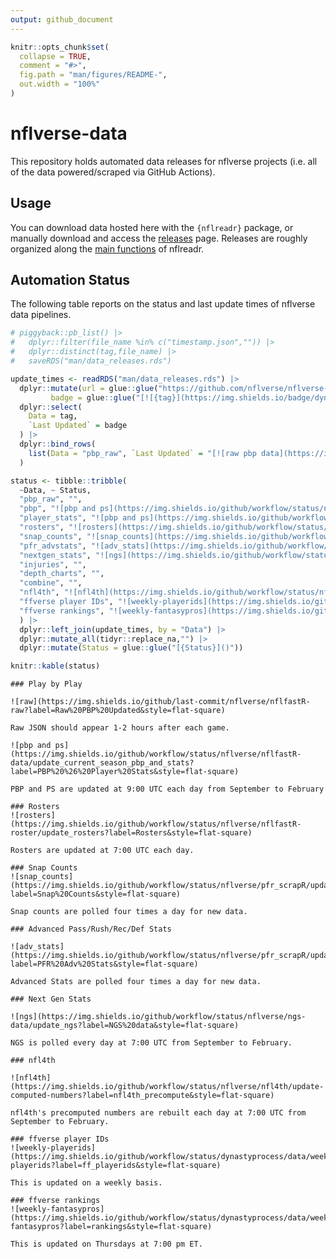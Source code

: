 ```yaml
---
output: github_document
---
```


<!-- README.md is generated from README.Rmd. Please edit that file -->

```r
knitr::opts_chunk$set(
  collapse = TRUE,
  comment = "#>",
  fig.path = "man/figures/README-",
  out.width = "100%"
)
```

# nflverse-data

<!-- badges: start -->
<!-- badges: end -->

This repository holds automated data releases for nflverse projects (i.e. all of the data powered/scraped via GitHub Actions). 

## Usage

You can download data hosted here with the `{nflreadr}` package, or manually download and access the [releases](https://github.com/nflverse/nflverse-data/releases) page. Releases are roughly organized along the [main functions](https://nflreadr.nflverse.com/reference/) of nflreadr.

## Automation Status

The following table reports on the status and last update times of nflverse data pipelines.

```r
# piggyback::pb_list() |>
#   dplyr::filter(file_name %in% c("timestamp.json","")) |>
#   dplyr::distinct(tag,file_name) |> 
#   saveRDS("man/data_releases.rds")

update_times <- readRDS("man/data_releases.rds") |> 
  dplyr::mutate(url = glue::glue("https://github.com/nflverse/nflverse-data/releases/download/{tag}/timestamp.json"),
         badge = glue::glue("[![{tag}](https://img.shields.io/badge/dynamic/json?color=blue&label={paste0('load_',tag)}&query=last_updated&style=flat-square&url={URLencode(url)})](https://github.com/nflverse/nflverse-data/releases/tag/{tag})")) |> 
  dplyr::select(
    Data = tag,
    `Last Updated` = badge
  ) |> 
  dplyr::bind_rows(
    list(Data = "pbp_raw", `Last Updated` = "[![raw pbp data](https://img.shields.io/github/last-commit/nflverse/nflfastR-raw?label=Raw%20PBP%20Updated&style=flat-square)]()")
  )

status <- tibble::tribble(
  ~Data, ~ Status,
  "pbp_raw", "",
  "pbp", "![pbp and ps](https://img.shields.io/github/workflow/status/nflverse/nflfastR-data/update_current_season_pbp_and_stats?label=pbp_status&style=flat-square)",
  "player_stats", "![pbp and ps](https://img.shields.io/github/workflow/status/nflverse/nflfastR-data/update_current_season_pbp_and_stats?label=ps_status&style=flat-square)",
  "rosters", "![rosters](https://img.shields.io/github/workflow/status/nflverse/nflfastR-roster/update_rosters?label=rosters_status&style=flat-square)",
  "snap_counts", "![snap_counts](https://img.shields.io/github/workflow/status/nflverse/pfr_scrapR/update_snap_counts?label=snaps_status&style=flat-square)",
  "pfr_advstats", "![adv_stats](https://img.shields.io/github/workflow/status/nflverse/pfr_scrapR/update_adv_stats?label=advstats_status&style=flat-square)",
  "nextgen_stats", "![ngs](https://img.shields.io/github/workflow/status/nflverse/ngs-data/update_ngs?label=ngs_status&style=flat-square)",
  "injuries", "",
  "depth_charts", "",
  "combine", "",
  "nfl4th", "![nfl4th](https://img.shields.io/github/workflow/status/nflverse/nfl4th/update-computed-numbers?label=nfl4th_precompute&style=flat-square)",
  "ffverse player IDs", "![weekly-playerids](https://img.shields.io/github/workflow/status/dynastyprocess/data/weekly-playerids?label=ff_playerids&style=flat-square)",
  "ffverse rankings", "![weekly-fantasypros](https://img.shields.io/github/workflow/status/dynastyprocess/data/weekly-fantasypros?label=rankings&style=flat-square)"
  ) |> 
  dplyr::left_join(update_times, by = "Data") |> 
  dplyr::mutate_all(tidyr::replace_na,"") |> 
  dplyr::mutate(Status = glue::glue("[{Status}]()"))
```

```r
knitr::kable(status)
```

```asis

### Play by Play

![raw](https://img.shields.io/github/last-commit/nflverse/nflfastR-raw?label=Raw%20PBP%20Updated&style=flat-square)

Raw JSON should appear 1-2 hours after each game.

![pbp and ps](https://img.shields.io/github/workflow/status/nflverse/nflfastR-data/update_current_season_pbp_and_stats?label=PBP%20%26%20Player%20Stats&style=flat-square)

PBP and PS are updated at 9:00 UTC each day from September to February

### Rosters
![rosters](https://img.shields.io/github/workflow/status/nflverse/nflfastR-roster/update_rosters?label=Rosters&style=flat-square)

Rosters are updated at 7:00 UTC each day.

### Snap Counts
![snap_counts](https://img.shields.io/github/workflow/status/nflverse/pfr_scrapR/update_snap_counts?label=Snap%20Counts&style=flat-square)

Snap counts are polled four times a day for new data.

### Advanced Pass/Rush/Rec/Def Stats

![adv_stats](https://img.shields.io/github/workflow/status/nflverse/pfr_scrapR/update_adv_stats?label=PFR%20Adv%20Stats&style=flat-square)

Advanced Stats are polled four times a day for new data.

### Next Gen Stats

![ngs](https://img.shields.io/github/workflow/status/nflverse/ngs-data/update_ngs?label=NGS%20data&style=flat-square)

NGS is polled every day at 7:00 UTC from September to February.

### nfl4th

![nfl4th](https://img.shields.io/github/workflow/status/nflverse/nfl4th/update-computed-numbers?label=nfl4th_precompute&style=flat-square)

nfl4th's precomputed numbers are rebuilt each day at 7:00 UTC from September to February.

### ffverse player IDs
![weekly-playerids](https://img.shields.io/github/workflow/status/dynastyprocess/data/weekly-playerids?label=ff_playerids&style=flat-square)

This is updated on a weekly basis.

### ffverse rankings
![weekly-fantasypros](https://img.shields.io/github/workflow/status/dynastyprocess/data/weekly-fantasypros?label=rankings&style=flat-square)

This is updated on Thursdays at 7:00 pm ET. 

```

